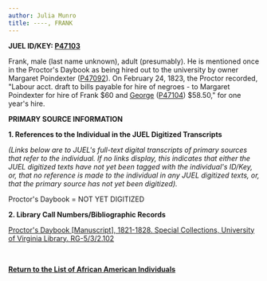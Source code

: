 ```yaml
---
author: Julia Munro
title: ----, FRANK
---
```

**JUEL ID/KEY: [P47103](http://juel.iath.virginia.edu/public_person?person=47103 "P47103")[  
](http://juel.iath.virginia.edu/public_person?person=47002 "P47002")**

Frank, male (last name unknown), adult (presumably). He is mentioned once in the Proctor's Daybook as being hired out to the university by owner Margaret Poindexter ([P47092](http://juel.iath.virginia.edu/public_person?person=47092 "P47092")). On February 24, 1823, the Proctor recorded, "Labour acct. draft to bills payable for hire of negroes - to Margaret Poindexter for hire of Frank $60 and [George](http://juel.iath.virginia.edu/node/586 "George") ([P47104](http://juel.iath.virginia.edu/public_person?person=47104 "P47104")) $58.50," for one year's hire. 

**PRIMARY SOURCE INFORMATION** 

**1\. References to the Individual in the JUEL Digitized Transcripts**

_(Links below are to JUEL's full-text digital transcripts of primary sources that refer to the individual. If no links display, this indicates that either the JUEL digitized texts have not yet been tagged with the individual's ID/Key, or, that no reference is made to the individual in any JUEL digitized texts, or, that the primary source has not yet been digitized)._   

Proctor's Daybook = NOT YET DIGITIZED 

**2\. Library Call Numbers/Bibliographic Records**

[](http://search.lib.virginia.edu/catalog/u6371432)[Proctor's Daybook \[Manuscript\], 1821-1828. Special Collections, University of Virginia Library. RG-5/3/2.102](http://search.lib.virginia.edu/catalog/u6607353 "Proctor's Daybook")

 [](http://search.lib.virginia.edu/catalog/u6371432)

**[Return to the List of African American Individuals](http://juel.iath.virginia.edu/node/367 "Return to the List of African-American Individuals")**